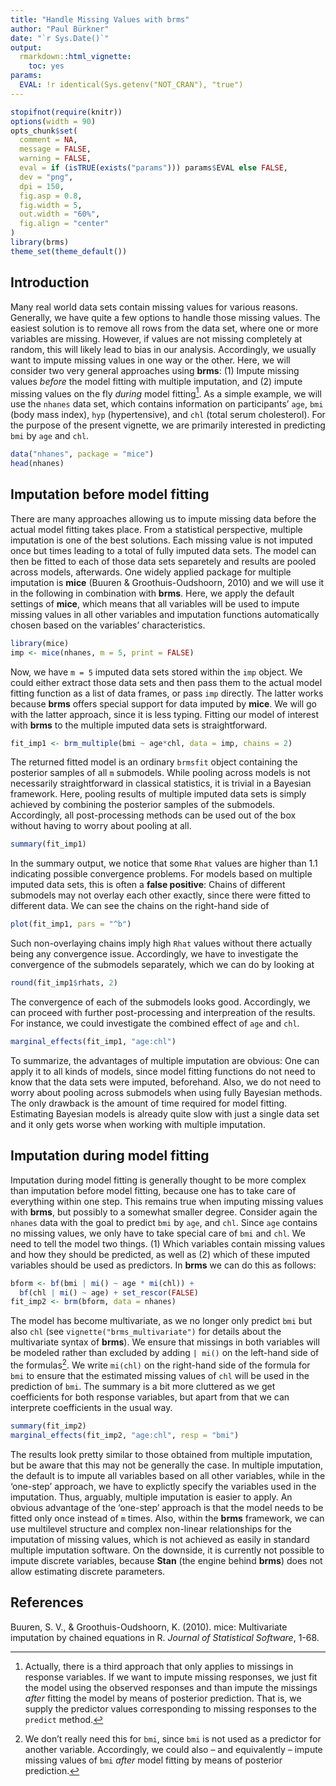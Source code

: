 ```yaml
---
title: "Handle Missing Values with brms"
author: "Paul Bürkner"
date: "`r Sys.Date()`"
output: 
  rmarkdown::html_vignette:
    toc: yes
params:
  EVAL: !r identical(Sys.getenv("NOT_CRAN"), "true")
---
```


<!--
%\VignetteEngine{knitr::rmarkdown}
%\VignetteIndexEntry{Handle missing values with brms}
%\VignetteEncoding{UTF-8}
-->

```r
stopifnot(require(knitr))
options(width = 90)
opts_chunk$set(
  comment = NA,
  message = FALSE,
  warning = FALSE,
  eval = if (isTRUE(exists("params"))) params$EVAL else FALSE,
  dev = "png",
  dpi = 150,
  fig.asp = 0.8,
  fig.width = 5,
  out.width = "60%",
  fig.align = "center"
)
library(brms)
theme_set(theme_default())
```

## Introduction

Many real world data sets contain missing values for various reasons. Generally, we have quite a few options to handle those missing values. The easiest solution is to remove all rows from the data set, where one or more variables are missing. However, if values are not missing completely at random, this will likely lead to bias in our analysis. Accordingly, we usually want to impute missing values in one way or the other. Here, we will consider two very general approaches using **brms**: (1) Impute missing values *before* the model fitting with multiple imputation, and (2) impute missing values on the fly *during* model fitting[^1]. 
As a simple example, we will use the `nhanes` data set, which contains information on participants' `age`, `bmi` (body mass index), `hyp` (hypertensive), and `chl` (total serum cholesterol). For the purpose of the present vignette, we are primarily interested in predicting `bmi` by `age` and `chl`.

```r
data("nhanes", package = "mice")
head(nhanes)
```

## Imputation before model fitting

There are many approaches allowing us to impute missing data before the actual model fitting takes place. From a statistical perspective, multiple imputation is one of the best solutions. Each missing value is not imputed once but \code{m} times leading to a total of \code{m} fully imputed data sets. The model can then be fitted to each of those data sets separetely and results are pooled across models, afterwards. One widely applied package for multiple imputation is **mice** (Buuren & Groothuis-Oudshoorn, 2010) and we will use it in the following in combination with **brms**. Here, we apply the default settings of **mice**, which means that all variables will be used to impute missing values in all other variables and imputation functions automatically chosen based on the variables' characteristics.

```r
library(mice)
imp <- mice(nhanes, m = 5, print = FALSE)
```

Now, we have `m = 5` imputed data sets stored within the `imp` object. We could either extract those data sets and then pass them to the actual model fitting function as a list of data frames, or pass `imp` directly. The latter works because **brms** offers special support for data imputed by **mice**. We will go with the latter approach, since it is less typing. Fitting our model of interest with **brms** to the multiple imputed data sets is straightforward.

```r
fit_imp1 <- brm_multiple(bmi ~ age*chl, data = imp, chains = 2)
```

The returned fitted model is an ordinary `brmsfit` object containing the posterior samples of all `m` submodels. While pooling across models is not necessarily straightforward in classical statistics, it is trivial in a Bayesian framework. Here, pooling results of multiple imputed data sets is simply achieved by combining the posterior samples of the submodels. Accordingly, all post-processing methods can be used out of the box without having to worry about pooling at all.

```r
summary(fit_imp1)
```

In the summary output, we notice that some `Rhat` values are higher than $1.1$ indicating possible convergence problems. For models based on multiple imputed data sets, this is often a **false positive**: Chains of different submodels may not overlay each other exactly, since there were fitted to different data. We can see the chains on the right-hand side of

```r
plot(fit_imp1, pars = "^b")
```

Such non-overlaying chains imply high `Rhat` values without there actually being any convergence issue. Accordingly, we have to investigate the convergence of the submodels separately, which we can do by looking at

```r
round(fit_imp1$rhats, 2)
```

The convergence of each of the submodels looks good. Accordingly, we can proceed with further post-processing and interpreation of the results. For instance, we could investigate the combined effect of `age` and `chl`.

```r
marginal_effects(fit_imp1, "age:chl")
```

To summarize, the advantages of multiple imputation are obvious: One can apply it to all kinds of models, since model fitting functions do not need to know that the data sets were imputed, beforehand. Also, we do not need to worry about pooling across submodels when using fully Bayesian methods. The only drawback is the amount of time required for model fitting. Estimating Bayesian models is already quite slow with just a single data set and it only gets worse when working with multiple imputation.  

## Imputation during model fitting

Imputation during model fitting is generally thought to be more complex than imputation before model fitting, because one has to take care of everything within one step. This remains true when imputing missing values with **brms**, but possibly to a somewhat smaller degree. Consider again the `nhanes` data with the goal to predict `bmi` by `age`, and `chl`. Since `age` contains no missing values, we only have to take special care of `bmi` and `chl`. We need to tell the model two things. (1) Which variables contain missing values and how they should be predicted, as well as (2) which of these imputed variables should be used as predictors. In **brms** we can do this as follows:

```r
bform <- bf(bmi | mi() ~ age * mi(chl)) +
  bf(chl | mi() ~ age) + set_rescor(FALSE)
fit_imp2 <- brm(bform, data = nhanes)
```

The model has become multivariate, as we no longer only predict `bmi` but also `chl` (see `vignette("brms_multivariate")` for details about the multivariate syntax of **brms**). We ensure that missings in both variables will be modeled rather than excluded by adding `| mi()` on the left-hand side of the formulas[^2]. We write `mi(chl)` on the right-hand side of the formula for `bmi` to ensure that the estimated missing values of `chl` will be used in the prediction of `bmi`. The summary is a bit more cluttered as we get coefficients for both response variables, but apart from that we can interprete coefficients in the usual way.

```r
summary(fit_imp2)
marginal_effects(fit_imp2, "age:chl", resp = "bmi")
```

The results look pretty similar to those obtained from multiple imputation, but be aware that this may not be generally the case. In multiple imputation, the default is to impute all variables based on all other variables, while in the 'one-step' approach, we have to explictly specify the variables used in the imputation. Thus, arguably, multiple imputation is easier to apply. An obvious advantage of the 'one-step' approach is that the model needs to be fitted only once instead of `m` times. Also, within the **brms** framework, we can use multilevel structure and complex non-linear relationships for the imputation of missing values, which is not achieved as easily in standard multiple imputation software. On the downside, it is currently not possible to impute discrete variables, because **Stan** (the engine behind **brms**) does not allow estimating discrete parameters.

[^1]: Actually, there is a third approach that only applies to missings in response variables. If we want to impute missing responses, we just fit the model using the observed responses and than impute the missings *after* fitting the model by means of posterior prediction. That is, we supply the predictor values corresponding to missing responses to the `predict` method.

[^2]: We don't really need this for `bmi`, since `bmi` is not used as a predictor for another variable. Accordingly, we could also -- and equivalently -- impute missing values of `bmi` *after* model fitting by means of posterior prediction.

## References

Buuren, S. V., & Groothuis-Oudshoorn, K. (2010). mice: Multivariate imputation by chained equations in R. *Journal of Statistical Software*, 1-68.
